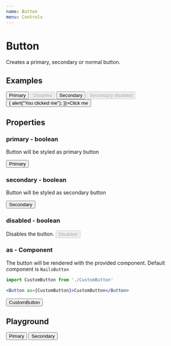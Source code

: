 ```yaml
---
name: Button
menu: Controls
---
```



# Button
Creates a primary, secondary or normal button.

## Examples
<Inline itemSpace="medium">
    <Button primary icon="times" iconLeft="bookmark-r">
        <Text>Primary</Text>
    </Button>
    <Button primary disabled>Disabled</Button>
    <Button secondary>Secondary</Button>
    <Button secondary disabled>Secondary disabled</Button>
    <Button onClick={() => { alert("You clicked me"); }}>Click me</Button>
</Inline>

## Properties

### primary - boolean
Button will be styled as primary button

<Button primary>Primary</Button>

### secondary - boolean
Button will be styled as secondary button

<Button secondary>Secondary</Button>

### disabled - boolean
Disables the button.
<Button primary disabled>Disabled</Button>

### as - Component

The button will be rendered with the provided component. Default component is `NailsButton`

```jsx
import CustomButton from './CustomButton'

<Button as={CustomButton}>CustomButton</Button>
```

<Box>
    <Button as={CustomButton}>CustomButton</Button>
</Box>

## Playground

<Playground>
    <Inline itemSpace="medium">
        <Button primary>Pimary</Button>
        <Button secondary>Secondary</Button>
    </Inline>
</Playground>